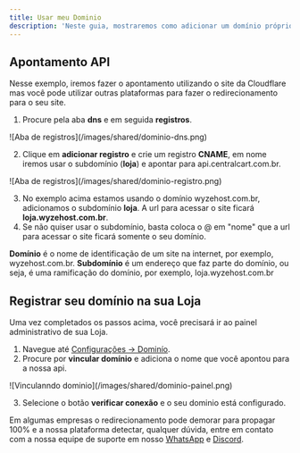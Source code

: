 ```yaml
---
title: Usar meu Dominio
description: 'Neste guia, mostraremos como adicionar um domínio próprio em sua loja.'
---
```


## Apontamento API
Nesse exemplo, iremos fazer o apontamento utilizando o site da Cloudflare mas você pode utilizar outras plataformas para fazer o redirecionamento para o seu site. 

1. Procure pela aba **dns** e em seguida **registros**.

<Frame>
![Aba de registros](/images/shared/dominio-dns.png)
</Frame>

2. Clique em **adicionar registro** e crie um registro **CNAME**, em nome iremos usar o subdomínio (**loja**) e apontar para api.centralcart.com.br.

<Frame>
![Aba de registros](/images/shared/dominio-registro.png)
</Frame>

3. No exemplo acima estamos usando o domínio wyzehost.com.br, adicionamos o subdomínio **loja**. A url para acessar o site ficará **loja.wyzehost.com.br**.
4. Se não quiser usar o subdomínio, basta coloca o @ em "nome" que a url para acessar o site ficará somente o seu domínio. 

<Info>**Domínio** é o nome de identificação de um site na internet, por exemplo, wyzehost.com.br. 
**Subdomínio** é um endereço que faz parte do domínio, ou seja, é uma ramificação do domínio, por exemplo, loja.wyzehost.com.br</Info>

## Registrar seu domínio na sua Loja
Uma vez completados os passos acima, você precisará ir ao painel administrativo de sua Loja.

1. Navegue até [Configurações -> Dominío](https://app.centralcart.com.br/settings/domain).
2. Procure por **vincular domínio** e adiciona o nome que você apontou para a nossa api.

<Frame>
![Vinculanndo dominio](/images/shared/dominio-painel.png)
</Frame>

3. Selecione o botão **verificar conexão** e o seu dominio está configurado.

<Check>Em algumas empresas o redirecionamento pode demorar para propagar 100% e a nossa plataforma detectar, qualquer dúvida, entre em contato com a  nossa equipe de suporte em nosso [WhatsApp](https://api.whatsapp.com/send/?phone=5515992647447&text=Ol%C3%A1%2C+tenho+d%C3%BAvidas+sobre+a+CentralCart&type=phone_number&app_absent=0) 
e [Discord](https://centralcart.com.br/discord).</Check>

